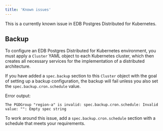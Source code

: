 ```yaml
---
title: 'Known issues'
---
```


This is a currently known issue in EDB Postgres Distributed for Kubernetes. 

## Backup

To configure an EDB Postgres Distributed for Kubernetes environment, you must apply a `Cluster` YAML object to each Kubernetes cluster, 
which then creates all necessary services for the implementation of a distributed architecture. 
  
If you have added a `spec.backup` section to this `Cluster` object with the goal of setting up a backup configuration, the backup will fail 
unless you also set the `spec.backup.cron.schedule` value. 

Error output:

```
The PGDGroup "region-a" is invalid: spec.backup.cron.schedule: Invalid value: "": Empty spec string
``` 

To work around this issue, add a `spec.backup.cron.schedule` section with a schedule that meets your requirements. 
